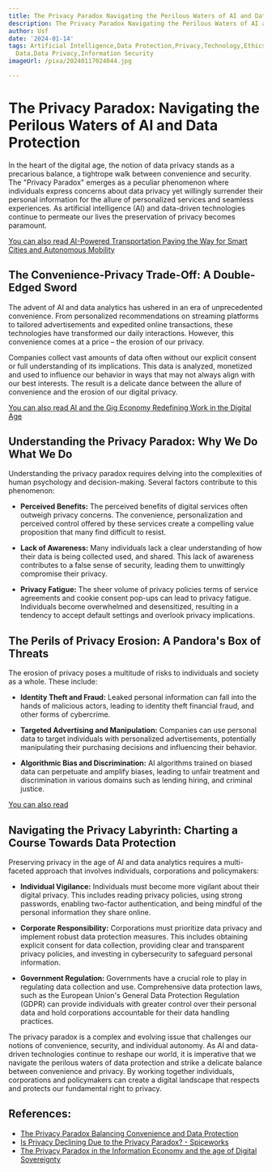 ```yaml
---
title: The Privacy Paradox Navigating the Perilous Waters of AI and Data Protection
description: The Privacy Paradox Navigating the Perilous Waters of AI and Data Protection
author: Usf
date: '2024-01-14'
tags: Artificial Intelligence,Data Protection,Privacy,Technology,Ethics,Big Data,Cybersecurity,Personal
  Data,Data Privacy,Information Security
imageUrl: /pixa/20240117024044.jpg

---
```

# The Privacy Paradox: Navigating the Perilous Waters of AI and Data Protection

In the heart of the digital age, the notion of data privacy stands as a precarious balance,  a tightrope walk between convenience and security. The "Privacy Paradox" emerges as a peculiar phenomenon where individuals express concerns about data privacy yet willingly surrender their personal information for  the allure of  personalized services  and  seamless  experiences. As artificial intelligence (AI)  and data-driven technologies continue to permeate our lives the preservation  of privacy becomes paramount.

[You can also  read AI-Powered Transportation Paving  the Way for Smart Cities and Autonomous Mobility](AI-Powered%20Transportation%20Paving%20the%20Way%20for%20Smart%20Cities%20and%20Autonomous%20Mobility)


## The  Convenience-Privacy Trade-Off: A  Double-Edged  Sword

The advent of  AI and data analytics has ushered in an era of  unprecedented convenience. From personalized recommendations on streaming  platforms to tailored advertisements and expedited online transactions, these technologies  have transformed our daily interactions. However, this convenience comes at a price – the erosion of our privacy.

Companies collect vast amounts of data often without our explicit consent or full understanding of its implications. This  data is analyzed, monetized and  used to  influence our behavior in ways that may not always align with our best interests. The result is  a delicate dance between the allure of convenience  and the erosion of our digital privacy.

[You can also read AI and the Gig Economy Redefining Work in  the Digital Age](AI%20and%20the%20Gig%20Economy%20Redefining%20Work%20in%20the%20Digital%20Age)


## Understanding the Privacy Paradox: Why We Do What We Do

Understanding the privacy paradox requires delving into the complexities of human psychology and decision-making. Several factors contribute to this phenomenon:

* **Perceived Benefits:** The perceived benefits of digital services  often outweigh privacy  concerns. The convenience, personalization and perceived control offered by these services create a compelling value proposition that  many find difficult to resist.

* **Lack of Awareness:** Many  individuals lack a clear understanding of how their data is being collected used, and shared.  This lack of awareness contributes  to a false sense of security, leading them to unwittingly compromise their privacy.

*  **Privacy Fatigue:**  The sheer volume of privacy policies terms of service  agreements and cookie consent pop-ups can  lead to privacy fatigue. Individuals become overwhelmed and desensitized, resulting in a tendency to  accept default settings and overlook  privacy implications.

## The Perils of Privacy Erosion: A Pandora's Box of Threats

The erosion of  privacy poses a multitude of risks  to individuals and society as a whole. These  include:

* **Identity Theft and Fraud:** Leaked  personal information can fall into the hands of malicious actors, leading to identity theft financial fraud, and other forms of cybercrime.

*  **Targeted Advertising and Manipulation:** Companies can use personal data to target individuals with personalized advertisements,  potentially manipulating their purchasing decisions and influencing their behavior.

* **Algorithmic Bias and  Discrimination:**  AI algorithms trained on biased data can perpetuate  and amplify biases, leading to unfair treatment and discrimination in various domains such as lending hiring, and  criminal justice.

[You can also  read ]()


## Navigating the Privacy Labyrinth:  Charting a Course Towards Data Protection

Preserving privacy in the age of AI and data  analytics requires a multi-faceted approach that involves individuals, corporations and policymakers:

* **Individual Vigilance:** Individuals must become more vigilant about their digital privacy. This includes reading privacy policies,  using strong passwords, enabling two-factor authentication, and being mindful of the personal  information they  share online.

* **Corporate Responsibility:** Corporations must prioritize data privacy and implement robust data protection measures. This includes obtaining explicit consent for data collection, providing clear and transparent privacy policies, and  investing in cybersecurity to safeguard personal information.

* **Government Regulation:** Governments  have a crucial role to play in  regulating data collection and use. Comprehensive data protection laws, such as the European Union's General  Data  Protection Regulation (GDPR) can provide individuals  with greater control over their personal data and hold corporations accountable for their data handling practices.

The privacy paradox is a complex and evolving issue that  challenges our notions  of  convenience,  security,  and individual autonomy. As AI and data-driven technologies continue  to reshape our world, it is imperative that we navigate the perilous waters  of data protection and strike a delicate balance between convenience and privacy.  By working together individuals, corporations and policymakers can create a  digital landscape  that respects  and protects our fundamental right to privacy.

## References:
- [The Privacy Paradox Balancing Convenience and Data Protection](https://utilitiesone.com/the-privacy-paradox-balancing-convenience-and-data-protection)
- [Is Privacy Declining Due to the Privacy Paradox? - Spiceworks](https://www.spiceworks.com/it-security/data-security/articles/is-privacy-declining-due-to-privacy-paradox/amp/)
- [The Privacy Paradox in the Information Economy and the age of Digital Sovereignty](https://www.linkedin.com/pulse/privacy-paradox-information-economy-age-digital-guido-sirna)
